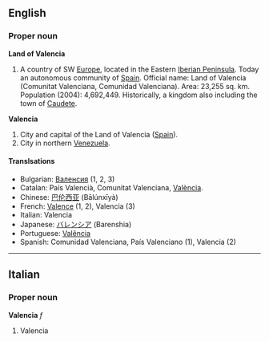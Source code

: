 ==English==
===Proper noun===
{{wikipedia|Land of Valencia}}
'''Land of Valencia'''
# A country of SW [[Europe]], located in the Eastern [[Iberia|Iberian Peninsula]]. Today an autonomous community of [[Spain]]. Official name: Land of Valencia (Comunitat Valenciana, Comunidad Valenciana). Area: 23,255 sq. km. Population (2004): 4,692,449. Historically, a kingdom also including the town of [[Caudete]].
{{Wikipedia}}
'''Valencia'''
# City and capital of the Land of Valencia ([[Spain]]).
# City in northern [[Venezuela]].

====Translsations====

*Bulgarian: [[Валенсия]] (1, 2, 3)
*Catalan: País Valencià, Comunitat Valenciana, [[València]].
*Chinese: [[巴伦西亚]] (Bālúnxīyà)
*French: [[Valence]] (1, 2), Valencia (3)
*Italian: Valencia 
*Japanese: [[バレンシア]] (Barenshia)
*Portuguese: [[Valência]]
*Spanish: Comunidad Valenciana, País Valenciano (1), Valencia (2)

----

==Italian==
===Proper noun===
'''Valencia''' ''f''

# Valencia